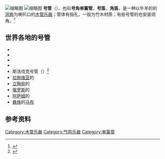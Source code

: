 [[File:Welshpibgorn.jpg|缩略图]]
[[File:Rongali_Bihu_of_Assam.jpg|缩略图]]
'''号管'''（{{lang-en|hornpipe}}），也叫'''号角单簧管'''、'''号笛'''、'''角笛'''，是一种以牛羊的的[[洞角|洞角]]为喇叭口的{{le|单簧|single-reed instrument}}[[木管乐器|木管乐器]]；管体有指孔，一般为竹木材质；有些号管的{{le|吹口|mouthpiece (woodwind)}}也安装洞角。<ref>{{Cite book|chapter=hornpipe|title=The Oxford Companion to Music|url=https://www.oxfordreference.com/view/10.1093/acref/9780199579037.001.0001/acref-9780199579037-e-3323|publisher=Oxford University Press|isbn=978-0-19-957903-7|doi=10.1093/acref/9780199579037.001.0001/acref-9780199579037-e-3323|language=en|first=Jeremy|last=Montagu|year=2011|location=Oxford, UK|pages=}}</ref>

== 世界各地的号管 ==
* {{le|威尔士号管|pibgorn (instrument)}}
* {{le|苏格兰号管|stock-and-horn}}
* {{le|巴斯克号管|alboka}}
* {{le|加斯托尔号管|gaita gastoreña}}
* 斯洛伐克号管（{{lang-sk|gajdica}}）<ref>{{Cite web|title=gajdica|url=https://www.ludovakultura.sk/polozka-encyklopedie/gajdica/|accessdate=2020-10-25|author=|date=|last=Hancko|first=Martin|format=|work=Centrum pre tradičnú ľudovú kultúru|publisher=|language=sk|archive-date=2019-10-31|archive-url=https://web.archive.org/web/20191031164137/https://www.ludovakultura.sk/polozka-encyklopedie/gajdica/|dead-url=no}}</ref>
* [[拉脱维亚|拉脱维亚]]的{{le|牧羊人号管|ganurags}}
* [[立陶宛|立陶宛]]的{{le|比尔比内管|birbynė}}
* [[俄罗斯|俄罗斯]]的{{le|扎列卡管|zhaleika}}
* [[阿萨姆|阿萨姆]]的{{le|拜巴|pepa (instrument)}}
* [[彝族|彝族]]的[[马布|马布]]

== 参考资料 ==
<references />

[[Category:木管乐器|Category:木管乐器]]
[[Category:气鸣乐器|Category:气鸣乐器]]
[[Category:单簧管|Category:单簧管]]